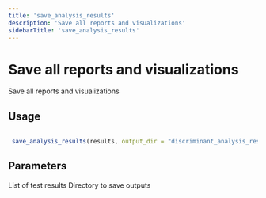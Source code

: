```yaml
---
title: 'save_analysis_results'
description: 'Save all reports and visualizations'
sidebarTitle: 'save_analysis_results'
---
```


# Save all reports and visualizations


 Save all reports and visualizations


## Usage

```r

 save_analysis_results(results, output_dir = "discriminant_analysis_results")

```

## Parameters

<ParamField body="results" type="any">
  List of test results
</ParamField>
<ParamField body="output_dir" type="any">
  Directory to save outputs
</ParamField>
